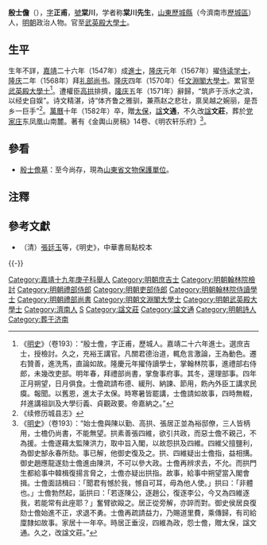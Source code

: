 {{明清人物信息框
|姓名 = 殷士儋
|原名 =
|圖片名稱=
|圖片大小 =
|圖片說明 =
|最高職務 = 光祿大夫太子太保武英殿大學士
|國家 = 大明
|爵位 = 
|籍貫 = [[山東|山東]][[濟南府|濟南府]][[歷城縣|歷城縣]]
|族裔 = 
|旗籍 =
|府邸 =
|世系 = 
|字號 = 字正甫，號棠川
|室名 = 
|諡號 = 諡文莊
|出生日期 = 生年不詳
|出生地點 = [[山東|山東]][[歷城縣|歷城縣]]
|逝世日期 = 萬曆十年（1582年）
|逝世地點 = [[山東|山東]][[歷城縣|歷城縣]]
|墓葬 = [[殷士儋墓|殷士儋墓]]
|配偶 =
|親屬 =
|出身 = 
*嘉靖十九年（1540年）庚子科舉人
*嘉靖二十六年（1547年）丁未科同進士出身
|經歷 = 
|著作 =
}}

'''殷士儋'''（{{bd|？||1582年|catIdx=Y殷}}），[[表字|字]]'''正甫'''，[[號|號]]'''棠川'''，学者称'''棠川先生'''，[[山東|山東]][[歷城縣|歷城縣]]（今濟南市[[歷城區|歷城區]]）人，[[明朝|明朝]]政治人物。官至[[武英殿大學士|武英殿大學士]]。

==生平==
生年不詳，[[嘉靖|嘉靖]]二十六年（1547年）成[[進士|進士]]，[[隆庆_(明穆宗)|隆庆]]元年（1567年）擢[[侍读学士|侍读学士]]，[[隆庆_(明穆宗)|隆庆]]二年（1568年）拜[[礼部尚书|礼部尚书]]。[[隆庆_(明穆宗)|隆庆]]四年（1570年）任[[文淵閣大學士|文淵閣大學士]]。累官至[[武英殿大學士|武英殿大學士]]<ref>《[[明史|明史]]》（卷193）：“殷士儋，字正甫，歷城人。嘉靖二十六年進士。選庶吉士，授檢討。久之，充裕王講官。凡關君德治道，輒危言激論，王為動色。遷右贊善，進洗馬，直論如故。隆慶元年擢侍讀學士，掌翰林院事，進禮部右侍郎，未幾改吏部。明年春，拜禮部尚書，掌詹事府事。其冬，還理部事。四年正月朔望，日月俱食。士儋疏請布德、緩刑、納諫、節用，飭內外臣工講求民瘼。報聞。以舊恩，進太子太保。時寒暑皆罷講，士儋請如故事，四時無輟，幷進講祖訓及大學衍義、貞觀政要。帝嘉納之。”</ref>。遭權臣[[高拱|高拱]]排擠，[[隆庆_(明穆宗)|隆庆]]五年（1571年）辭歸，“筑庐于泺水之滨，以经史自娱”。诗文精湛，诗“体齐鲁之雅驯，兼燕赵之悲壮，禀吴越之婉丽，是吾乡一巨手”<ref>《续修历城县志》</ref>。[[萬曆|萬曆]]十年（1582年）卒，贈[[太保|太保]]，[[諡|諡]]'''文通'''，不久改[[諡|諡]]'''文莊'''，葬於[[党家庄|党家庄]]东凤凰山南麓。著有《金輿山房稿》14卷、《明农轩乐府》<ref>《[[明史|明史]]》（卷193）：“始士儋與陳以勤、高拱、張居正並為裕邸僚，三人皆柄用，士檐仍尚書，不能無望。拱素善張四維，欲引共政，而惡士儋不親己，不為援。士儋遂藉太監陳洪力，取中旨入閣，以故怨拱及四維。四維父擅鹽利，為御史郜永春所劾。事已解，他御史復及之。拱、四維疑出士儋指，益相搆。御史趙應龍遂劾士儋進由陳洪，不可以參大政。士儋再辨求去，不允。而拱門生都給事中韓楫復揚言脅之，士儋亦疑出拱指。故事，給事中朔望當入閣會揖。士儋面詰楫曰：「聞君有憾於我，憾自可耳，毋為他人使。」拱曰：「非體也。」士儋勃然起，詬拱曰：「若逐陳公，逐趙公，復逐李公，今又為四維逐我，若能常有此座耶？」奮臂欲毆之。居正從旁解，亦誶而對。御史侯居良復劾士儋始進不正，求退不勇。士儋再疏請益力，乃賜道里費，乘傳歸，有司給廩隸如故事。家居十一年卒。時居正垂沒，四維為政，怨士儋，贈太保，諡文通。久之，改諡文莊。”</ref>。

==參看==
*[[殷士儋墓|殷士儋墓]]：至今尚存，現為[[山東省文物保護單位|山東省文物保護單位]]。

==注釋==
{{reflist}}

==參考文獻==
*（清）[[張廷玉|張廷玉]]等，《明史》，中華書局點校本

{{-}}
{{start box}}
{{s-off}}
{{succession box|[[高儀_(明朝)|高儀]]|[[潘晟|潘晟]]|[[明朝禮部尚書|明朝禮部尚書]]|1569年-1570年}}
{{end box}}

{{嘉靖二十六年丁未科殿試金榜}}

{{Authority control}}
{{DEFAULTSORT:Yin殷}}
[[Category:嘉靖十九年庚子科舉人|Category:嘉靖十九年庚子科舉人]]
[[Category:明朝庶吉士|Category:明朝庶吉士]]
[[Category:明朝翰林院檢討|Category:明朝翰林院檢討]]
[[Category:明朝禮部侍郎|Category:明朝禮部侍郎]]
[[Category:明朝吏部侍郎|Category:明朝吏部侍郎]]
[[Category:明朝翰林院侍讀學士|Category:明朝翰林院侍讀學士]]
[[Category:明朝禮部尚書|Category:明朝禮部尚書]]
[[Category:明朝文淵閣大學士|Category:明朝文淵閣大學士]]
[[Category:明朝武英殿大學士|Category:明朝武英殿大學士]]
[[Category:濟南人|Category:濟南人]]
[[Category:殷姓|S]]
[[Category:諡文莊|Category:諡文莊]]
[[Category:諡文通|Category:諡文通]]
[[Category:明朝詩人|Category:明朝詩人]]
[[Category:葬于济南|Category:葬于济南]]